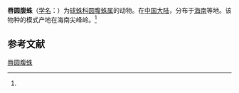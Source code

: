 {{Speciesbox
| name = 唇圆腹蛛
| status = 
| status_system = 
| image = 
| genus = Dipoena
| species = labialis
| authority = (Zhu, 1998)<ref name='id13029'>{{cite web| url =http://www.bioinfo.cn/db05/BjdwSpecies.php?action=view&id=13029| title =唇圆腹蛛| work =《中国动物物种编目数据库》| publisher =中国科学院微生物研究所| author =中国科学院动物研究所| accessdate =2009-04-28| deadurl =yes| archiveurl =https://web.archive.org/web/20160305080918/http://www.bioinfo.cn/db05/BjdwSpecies.php?action=view&id=13029| archivedate =2016-03-05}}</ref>
}}

'''唇圆腹蛛'''（[[学名|学名]]：{{lang|la|''Dipoena labialis''}}）为[[球蛛科|球蛛科]][[圆腹蛛属|圆腹蛛属]]的动物。在[[中国大陆|中国大陆]]，分布于[[海南|海南]]等地。该物种的模式产地在海南尖峰岭。<ref name='id13029'/>

== 参考文献 ==
{{reflist}}

{{Wikispecies|Dipoena labialis}}
{{Taxonbar|from=Q2662976}}

[[Category:圆腹蛛属|唇圆腹蛛]]


{{蜘蛛小作品}}